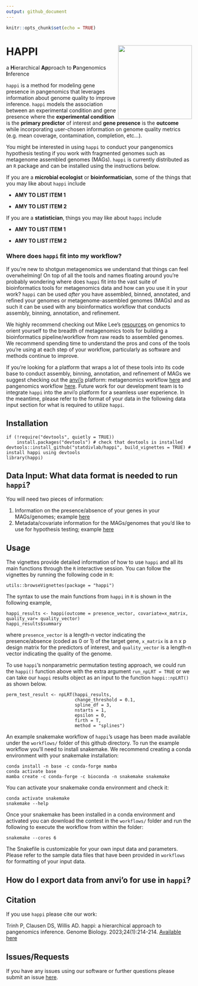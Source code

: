 ```yaml
---
output: github_document
---
```

<!-- README.md is generated from README.Rmd. Please edit that file -->
```r
knitr::opts_chunk$set(echo = TRUE)
```

# HAPPI <img src="vignettes/logo.JPEG" align="right" width="200px"/>

<span style="font-family:Arial; font-size:10em;"> 

a **H**ierarchical **Ap**proach to **P**angenomics **I**nference</span>

<!-- ## What is `happi`? -->
`happi` is a method for modeling gene presence in pangenomics that leverages information about genome quality to improve inference. `happi` models the association between an experimental condition and gene presence where the **experimental condition** is the **primary predictor** of interest and **gene presence** is the **outcome** while incorporating user-chosen information on genome quality metrics (e.g. mean coverage, contamination, completion, etc...). 

You might be interested in using `happi` to conduct your pangenomics hypothesis testing if you work with fragmented genomes such as metagenome assembled genomes (MAGs). `happi` is currently distributed as an `R` package and can be installed using the instructions below. 

If you are a **microbial ecologist** or **bioinformatician**, some of the things that you may like about `happi` include

- **AMY TO LIST ITEM 1**

- **AMY TO LIST ITEM 2**

If you are a **statistician**, things you may like about `happi` include

- **AMY TO LIST ITEM 1**

- **AMY TO LIST ITEM 2**

### Where does `happi` fit into my workflow? 

If you're new to shotgun metagenomics we understand that things can feel overwhelming! On top of all the tools and names floating around you're probably wondering where does `happi` fit into the vast suite of bioinformatics tools for metagenomics data and how can you use it in your work? `happi` can be used *after* you have assembled, binned, annotated, and refined your genomes or metagenome-assembled genomes (MAGs) and as such it can be used with any bioinformatics workflow that conducts assembly, binning, annotation, and refinement. 

We highly recommend checking out Mike Lee's [resources](https://astrobiomike.github.io/genomics/) on genomics to orient yourself to the breadth of metagenomics tools for building a bioinformatics pipeline/workflow from raw reads to assembled genomes. We recommend spending time to understand the pros and cons of the tools you're using at each step of your workflow, particularly as software and methods continue to improve. 

If you're looking for a platform that wraps a lot of these tools into its code base to conduct assembly, binning, annotation, and refinement of MAGs we suggest checking out the [anvi'o](https://anvio.org) platform: metagenomics workflow [here](https://merenlab.org/2016/06/22/anvio-tutorial-v2/) and pangenomics workflow [here](https://merenlab.org/2016/11/08/pangenomics-v2/). Future work for our development team is to integrate `happi` into the anvi'o platform for a seamless user experience. In the meantime, please refer to the format of your data in the following data input section for what is required to utilize `happi`. 

## Installation

```
if (!require("devtools", quietly = TRUE))
    install.packages("devtools") # check that devtools is installed
devtools::install_github("statdivlab/happi", build_vignettes = TRUE) # install happi using devtools
library(happi)
```

## Data Input: What data format is needed to run `happi`? 

You will need two pieces of information: 

1. Information on the presence/absence of your genes in your MAGs/genomes; example [here](https://github.com/statdivlab/happi/blob/main/workflows/TM7_genes_presence_table.csv) 
2. Metadata/covariate information for the MAGs/genomes that you'd like to use for hypothesis testing; example [here](https://github.com/statdivlab/happi/blob/main/workflows/TM7_metadata.csv)

## Usage 
The vignettes provide detailed information of how to use `happi` and all its main
functions through the `R` interactive session. You can follow the vignettes by running the following code in
`R`:
```
utils::browseVignettes(package = "happi")
```

The syntax to use the main functions from `happi` in `R` is shown in the following example,

```
happi_results <- happi(outcome = presence_vector, covariate=x_matrix, quality_var= quality_vector)
happi_results$summary
```

where `presence_vector` is a length-n vector indicating the presence/absence (coded as 0 or 1) of the target gene, `x_matrix` is a n x p design matrix for the predictors of interest, and `quality_vector` is a length-n vector indicating the quality of the genome. 

To use `happi`'s nonparametric permutation testing approach, we could run the `happi()` function above with the extra argument `run_npLRT = TRUE` or we can take our `happi` results object as an input to the function `happi::npLRT()` as shown below.

```
perm_test_result <- npLRT(happi_results, 
                          change_threshold = 0.1, 
                          spline_df = 3, 
                          nstarts = 1, 
                          epsilon = 0, 
                          firth = T, 
                          method = "splines")
```

An example snakemake workflow of `happi`'s usage has been made available under the `workflows/` folder of this github directory. To run the example workflow you'll need to install snakemake. We recommend creating a conda environment with your snakemake installation: 

```
conda install -n base -c conda-forge mamba
conda activate base
mamba create -c conda-forge -c bioconda -n snakemake snakemake
```

You can activate your snakemake conda environment and check it: 
```
conda activate snakemake
snakemake --help
```

Once your snakemake has been installed in a conda environment and activated you can download the contest in the `workflows/` folder and run the following to execute the workflow from within the folder: 

```
snakemake --cores 6
```

The Snakefile is customizable for your own input data and parameters. Please refer to the sample data files that have been provided in `workflows` for formatting of your input data.

## How do I export data from anvi'o for use in `happi`? 


## Citation 
If you use `happi` please cite our work:  

Trinh P, Clausen DS, Willis AD. happi: a hierarchical approach to pangenomics inference. Genome Biology. 2023;24(1):214-214. [Available here](https://genomebiology.biomedcentral.com/articles/10.1186/s13059-023-03040-6)

## Issues/Requests

If you have any issues using our software or further questions please submit an issue [here](https://github.com/statdivlab/happi/issues). 




